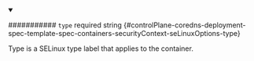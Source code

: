 
<details className="config-field" data-expandable="false" open>
<summary>

########### `type` <span className="config-field-required" data-required="false">required</span> <span className="config-field-type">string</span> <span className="config-field-default"></span> <span className="config-field-enum"></span> {#controlPlane-coredns-deployment-spec-template-spec-containers-securityContext-seLinuxOptions-type}

Type is a SELinux type label that applies to the container.

</summary>



</details>
